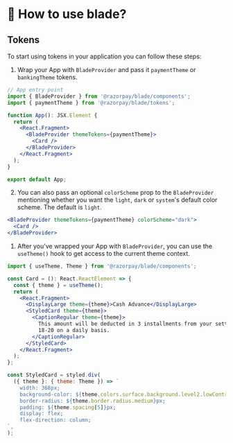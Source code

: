 
<Meta title="Guides/Usage" />

# 👀 How to use blade?

## Tokens

To start using tokens in your application you can follow these steps:

1. Wrap your App with `BladeProvider` and pass it `paymentTheme` or `bankingTheme` tokens.

```jsx
// App entry point
import { BladeProvider } from '@razorpay/blade/components';
import { paymentTheme } from '@razorpay/blade/tokens';

function App(): JSX.Element {
  return (
    <React.Fragment>
      <BladeProvider themeTokens={paymentTheme}>
        <Card />
      </BladeProvider>
    </React.Fragment>
  );
}

export default App;
```

2. You can also pass an optional `colorScheme` prop to the `BladeProvider` mentioning whether you want the `light`, `dark` or `system`'s default color scheme. The default is `light`.

```jsx
<BladeProvider themeTokens={paymentTheme} colorScheme="dark">
  <Card />
</BladeProvider>
```

1. After you've wrapped your App with `BladeProvider`, you can use the `useTheme()` hook to get access to the current theme context.

```jsx
import { useTheme, Theme } from '@razorpay/blade/components';

const Card = (): React.ReactElement => {
  const { theme } = useTheme();
  return (
    <React.Fragment>
      <DisplayLarge theme={theme}>Cash Advance</DisplayLarge>
      <StyledCard theme={theme}>
        <CaptionRegular theme={theme}>
          This amount will be deducted in 3 installments from your settlement balance between Feb
          18-20 on a daily basis.
        </CaptionRegular>
      </StyledCard>
    </React.Fragment>
  );
};

const StyledCard = styled.div(
  ({ theme }: { theme: Theme }) => `
    width: 368px;
    background-color: ${theme.colors.surface.background.level2.lowContrast};
    border-radius: ${theme.border.radius.medium}px;
    padding: ${theme.spacing[5]}px;
    display: flex;
    flex-direction: column;
`,
);
```
